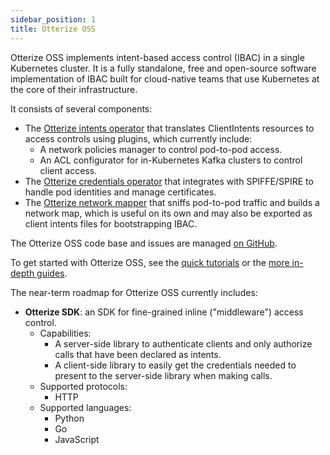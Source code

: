 ```yaml
---
sidebar_position: 1
title: Otterize OSS
---
```


Otterize OSS implements intent-based access control (IBAC) in a single Kubernetes cluster.
It is a fully standalone, free and open-source software implementation of IBAC built for cloud-native
teams that use Kubernetes at the core of their infrastructure.

It consists of several components:
- The [Otterize intents operator](concepts/otterize-oss/componentsintents-operator) that translates ClientIntents resources to
access controls using plugins, which currently include:
  - A network policies manager to control pod-to-pod access.
  - An ACL configurator for in-Kubernetes Kafka clusters to control client access.
- The [Otterize credentials operator](concepts/otterize-oss/componentscredentials-operator) that integrates with SPIFFE/SPIRE
to handle pod identities and manage certificates.
- The [Otterize network mapper](concepts/otterize-oss/componentsnetwork-mapper) that sniffs pod-to-pod traffic and builds a network map,
which is useful on its own and may also be exported as client intents files for bootstrapping IBAC.

The Otterize OSS code base and issues are managed [on GitHub](https://github.com/otterize).

To get started with Otterize OSS, see the [quick tutorials](/quick-tutorials) or the [more in-depth guides](/guides).

The near-term roadmap for Otterize OSS currently includes:
- **Otterize SDK**: an SDK for fine-grained inline ("middleware") access control.
  - Capabilities:
    - A server-side library to authenticate clients and only authorize calls that have been declared as intents.
    - A client-side library to easily get the credentials needed to present to the server-side library when making calls.
  - Supported protocols:
    - HTTP
  - Supported languages:
    - Python
    - Go
    - JavaScript



